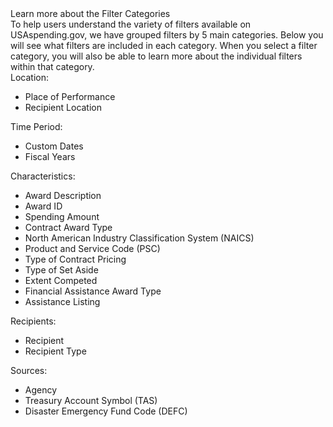 
<div className="collapsible-sidebar--dsm-wrapper--text-header">Learn more about the Filter Categories</div>
<div className="collapsible-sidebar--dsm-wrapper--text-section"> 
    To help users understand the variety of filters available on USAspending.gov, 
    we have grouped filters by 5 main categories. Below you will see what filters are included in each category. 
    When you select a filter category, you will also be able to learn more about the individual filters within that category. 
</div>

<div className="collapsible-sidebar--dsm-wrapper--text-header">Location:</div>
<div className="collapsible-sidebar--dsm-wrapper--text-section"> 
    <ul>
        <li>Place of Performance</li>
        <li>Recipient Location</li>
    </ul> 
</div>

<div className="collapsible-sidebar--dsm-wrapper--text-header">Time Period:</div>
<div className="collapsible-sidebar--dsm-wrapper--text-section"> 
    <ul>
        <li>Custom Dates</li>
        <li>Fiscal Years</li>
    </ul> 
</div>

<div className="collapsible-sidebar--dsm-wrapper--text-header">Characteristics:</div>
<div className="collapsible-sidebar--dsm-wrapper--text-section"> 
    <ul>
        <li>Award Description</li>
        <li>Award ID</li>
        <li>Spending Amount</li>
        <li>Contract Award Type</li>
        <li>North American Industry Classification System (NAICS)</li>
        <li>Product and Service Code (PSC)</li>
        <li>Type of Contract Pricing</li>
        <li>Type of Set Aside</li>
        <li>Extent Competed</li>
        <li>Financial Assistance Award Type</li>
        <li>Assistance Listing</li>
    </ul> 
</div>

<div className="collapsible-sidebar--dsm-wrapper--text-header">Recipients:</div>
<div className="collapsible-sidebar--dsm-wrapper--text-section"> 
    <ul>
        <li>Recipient</li>
        <li>Recipient Type</li>
    </ul> 
</div>

<div className="collapsible-sidebar--dsm-wrapper--text-header">Sources:</div>
<div className="collapsible-sidebar--dsm-wrapper--text-section"> 
    <ul>
        <li>Agency</li>
        <li>Treasury Account Symbol (TAS)</li>
        <li>Disaster Emergency Fund Code (DEFC)</li>
    </ul> 
</div>


